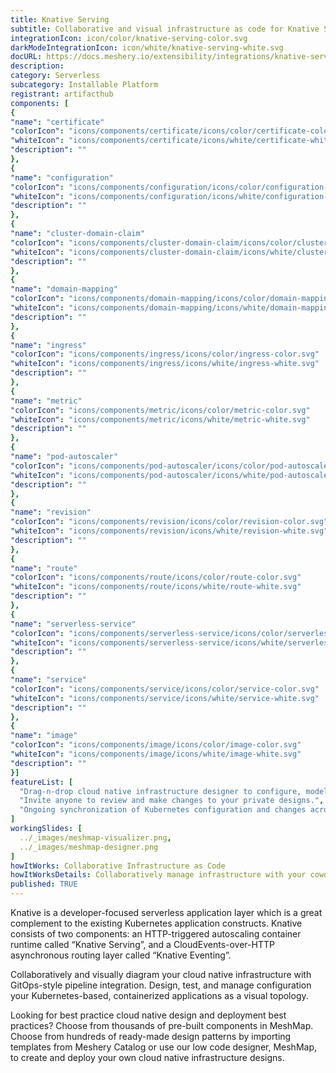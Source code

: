 ```yaml
---
title: Knative Serving
subtitle: Collaborative and visual infrastructure as code for Knative Serving
integrationIcon: icon/color/knative-serving-color.svg
darkModeIntegrationIcon: icon/white/knative-serving-white.svg
docURL: https://docs.meshery.io/extensibility/integrations/knative-serving
description: 
category: Serverless
subcategory: Installable Platform
registrant: artifacthub
components: [
{
"name": "certificate"
"colorIcon": "icons/components/certificate/icons/color/certificate-color.svg"
"whiteIcon": "icons/components/certificate/icons/white/certificate-white.svg"
"description": ""
},
{
"name": "configuration"
"colorIcon": "icons/components/configuration/icons/color/configuration-color.svg"
"whiteIcon": "icons/components/configuration/icons/white/configuration-white.svg"
"description": ""
},
{
"name": "cluster-domain-claim"
"colorIcon": "icons/components/cluster-domain-claim/icons/color/cluster-domain-claim-color.svg"
"whiteIcon": "icons/components/cluster-domain-claim/icons/white/cluster-domain-claim-white.svg"
"description": ""
},
{
"name": "domain-mapping"
"colorIcon": "icons/components/domain-mapping/icons/color/domain-mapping-color.svg"
"whiteIcon": "icons/components/domain-mapping/icons/white/domain-mapping-white.svg"
"description": ""
},
{
"name": "ingress"
"colorIcon": "icons/components/ingress/icons/color/ingress-color.svg"
"whiteIcon": "icons/components/ingress/icons/white/ingress-white.svg"
"description": ""
},
{
"name": "metric"
"colorIcon": "icons/components/metric/icons/color/metric-color.svg"
"whiteIcon": "icons/components/metric/icons/white/metric-white.svg"
"description": ""
},
{
"name": "pod-autoscaler"
"colorIcon": "icons/components/pod-autoscaler/icons/color/pod-autoscaler-color.svg"
"whiteIcon": "icons/components/pod-autoscaler/icons/white/pod-autoscaler-white.svg"
"description": ""
},
{
"name": "revision"
"colorIcon": "icons/components/revision/icons/color/revision-color.svg"
"whiteIcon": "icons/components/revision/icons/white/revision-white.svg"
"description": ""
},
{
"name": "route"
"colorIcon": "icons/components/route/icons/color/route-color.svg"
"whiteIcon": "icons/components/route/icons/white/route-white.svg"
"description": ""
},
{
"name": "serverless-service"
"colorIcon": "icons/components/serverless-service/icons/color/serverless-service-color.svg"
"whiteIcon": "icons/components/serverless-service/icons/white/serverless-service-white.svg"
"description": ""
},
{
"name": "service"
"colorIcon": "icons/components/service/icons/color/service-color.svg"
"whiteIcon": "icons/components/service/icons/white/service-white.svg"
"description": ""
},
{
"name": "image"
"colorIcon": "icons/components/image/icons/color/image-color.svg"
"whiteIcon": "icons/components/image/icons/white/image-white.svg"
"description": ""
}]
featureList: [
  "Drag-n-drop cloud native infrastructure designer to configure, model, and deploy your workloads.",
  "Invite anyone to review and make changes to your private designs.",
  "Ongoing synchronization of Kubernetes configuration and changes across any number of clusters."
]
workingSlides: [
  ../_images/meshmap-visualizer.png,
  ../_images/meshmap-designer.png
]
howItWorks: Collaborative Infrastructure as Code
howItWorksDetails: Collaboratively manage infrastructure with your coworkers synchronously sharing the same designs.
published: TRUE
---
```

<p>
Knative is a developer-focused serverless application layer which is a great complement to the existing Kubernetes application constructs. Knative consists of two components: an HTTP-triggered autoscaling container runtime called “Knative Serving”, and a CloudEvents-over-HTTP asynchronous routing layer called “Knative Eventing”.
</p>
<p>
    Collaboratively and visually diagram your cloud native infrastructure with GitOps-style pipeline integration. Design, test, and manage configuration your Kubernetes-based, containerized applications as a visual topology.
</p>
<p>
    Looking for best practice cloud native design and deployment best practices? Choose from thousands of pre-built components in MeshMap. Choose from hundreds of ready-made design patterns by importing templates from Meshery Catalog or use our low code designer, MeshMap, to create and deploy your own cloud native infrastructure designs.
</p>
